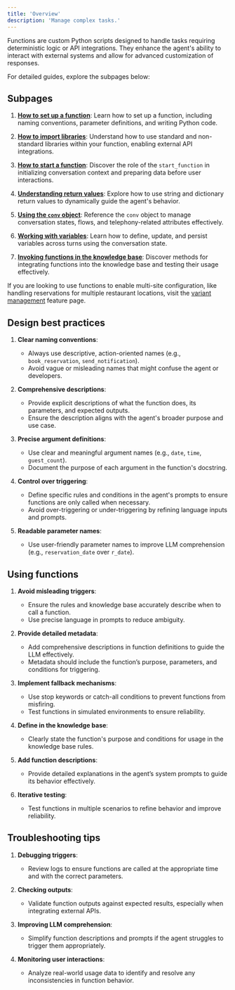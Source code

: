 ```yaml
---
title: 'Overview'
description: 'Manage complex tasks.'
---
```


Functions are custom Python scripts designed to handle tasks requiring deterministic logic or API integrations. They enhance the agent's
ability to interact with external systems and allow for advanced customization of responses.

For detailed guides, explore the subpages below:

## Subpages
1. **[How to set up a function](./how-to-setup)**:
   Learn how to set up a function, including naming conventions, parameter definitions, and writing Python code.

2. **[How to import libraries](./import-library)**:
   Understand how to use standard and non-standard libraries within your function, enabling external API integrations.

3. **[How to start a function](./start-function)**:
   Discover the role of the `start_function` in initializing conversation context and preparing data before user interactions.

4. **[Understanding return values](./return-values)**:
   Explore how to use string and dictionary return values to dynamically guide the agent's behavior.

5. **[Using the `conv` object](./conv-object)**:
   Reference the `conv` object to manage conversation states, flows, and telephony-related attributes effectively.

6. **[Working with variables](./variables)**:
   Learn how to define, update, and persist variables across turns using the conversation state.

7. **[Invoking functions in the knowledge base](./using-functions-in-knowledge-base)**:
   Discover methods for integrating functions into the knowledge base and testing their usage effectively.

 <Tip> If you are looking to use functions to enable multi-site configuration, like handling reservations for multiple restaurant locations, visit the [variant management](/variant-management/introduction) feature page. </Tip>

## Design best practices

1. **Clear naming conventions**:
   - Always use descriptive, action-oriented names (e.g., `book_reservation`, `send_notification`).
   - Avoid vague or misleading names that might confuse the agent or developers.

2. **Comprehensive descriptions**:
   - Provide explicit descriptions of what the function does, its parameters, and expected outputs.
   - Ensure the description aligns with the agent's broader purpose and use case.

3. **Precise argument definitions**:
   - Use clear and meaningful argument names (e.g., `date`, `time`, `guest_count`).
   - Document the purpose of each argument in the function's docstring.

4. **Control over triggering**:
   - Define specific rules and conditions in the agent's prompts to ensure functions are only called when necessary.
   - Avoid over-triggering or under-triggering by refining language inputs and prompts.

5. **Readable parameter names**:
   - Use user-friendly parameter names to improve LLM comprehension (e.g., `reservation_date` over `r_date`).

## Using functions

1. **Avoid misleading triggers**:
   - Ensure the rules and knowledge base accurately describe when to call a function.
   - Use precise language in prompts to reduce ambiguity.

2. **Provide detailed metadata**:
   - Add comprehensive descriptions in function definitions to guide the LLM effectively.
   - Metadata should include the function’s purpose, parameters, and conditions for triggering.

3. **Implement fallback mechanisms**:
   - Use stop keywords or catch-all conditions to prevent functions from misfiring.
   - Test functions in simulated environments to ensure reliability.

4. **Define in the knowledge base**:
   - Clearly state the function's purpose and conditions for usage in the knowledge base rules.

5. **Add function descriptions**:
   - Provide detailed explanations in the agent’s system prompts to guide its behavior effectively.

6. **Iterative testing**:
   - Test functions in multiple scenarios to refine behavior and improve reliability.

## Troubleshooting tips

1. **Debugging triggers**:
   - Review logs to ensure functions are called at the appropriate time and with the correct parameters.

2. **Checking outputs**:
   - Validate function outputs against expected results, especially when integrating external APIs.

3. **Improving LLM comprehension**:
   - Simplify function descriptions and prompts if the agent struggles to trigger them appropriately.

4. **Monitoring user interactions**:
   - Analyze real-world usage data to identify and resolve any inconsistencies in function behavior.
